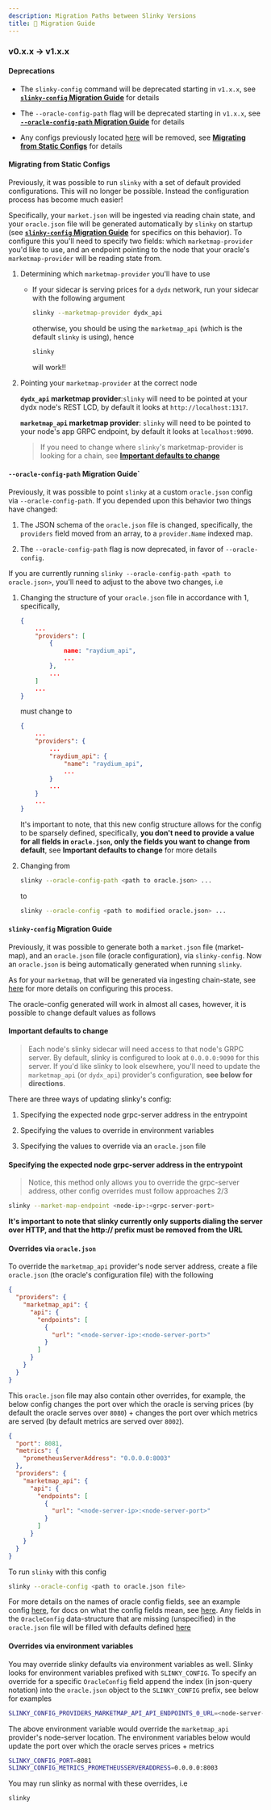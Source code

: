 ```yaml
---
description: Migration Paths between Slinky Versions
title: 🚀 Migration Guide
---
```


### v0.x.x -> v1.x.x

#### Deprecations

- The `slinky-config` command will be deprecated starting in `v1.x.x`, see [**`slinky-config` Migration Guide**](#slinky-config-migration-guide) for details

- The `--oracle-config-path` flag will be deprecated starting in `v1.x.x`, see [**`--oracle-config-path` Migration Guide**](#oracle-config-path-migration-guide) for details

- Any configs previously located [here](https://github.com/skip-mev/slinky/blob/v0.4.6/config) will be removed, see [**Migrating from Static Configs**](#migrating-from-static-configs) for details

#### Migrating from Static Configs

Previously, it was possible to run `slinky` with a set of default provided configurations. This will no longer be possible. Instead the configuration process has become much easier!

Specifically, your `market.json` will be ingested via reading chain state, and your `oracle.json` file will be generated automatically by `slinky` on startup (see [**`slinky-config` Migration Guide**](#slinky-config-migration-guide) for specifics on this behavior). To configure this you'll need to specify two fields: which `marketmap-provider` you'd like to use, and an endpoint pointing to the node that your oracle's `marketmap-provider` will be reading state from.

1. Determining which `marketmap-provider` you'll have to use

   - If your sidecar is serving prices for a `dydx` network, run your sidecar with the following argument

     ```bash
     slinky --marketmap-provider dydx_api
     ```

     otherwise, you should be using the `marketmap_api` (which is the default `slinky` is using), hence

     ```bash
     slinky
     ```

     will work!!

2. Pointing your `marketmap-provider` at the correct node

   **`dydx_api` marketmap provider**:`slinky` will need to be pointed at your dydx node's REST LCD, by default it looks at `http://localhost:1317`.

   **`marketmap_api` marketmap provider**: `slinky` will need to be pointed to your node's app GRPC endpoint, by default it looks at `localhost:9090`.

   > If you need to change where `slinky`'s marketmap-provider is looking for a chain, see [**Important defaults to change**](#important-defaults-to-change)

#### `--oracle-config-path` Migration Guide`

Previously, it was possible to point `slinky` at a custom `oracle.json` config via `--oracle-config-path`. If you depended upon this behavior two things have changed:

1. The JSON schema of the `oracle.json` file is changed, specifically, the `providers` field moved from an array, to a `provider.Name` indexed map.

2. The `--oracle-config-path` flag is now deprecated, in favor of `--oracle-config`.

If you are currently running `slinky --oracle-config-path <path to oracle.json>`, you'll need to adjust to the above two changes, i.e

1. Changing the structure of your `oracle.json` file in accordance with 1, specifically,

   ```json
   {
       ...
       "providers": [
           {
               name: "raydium_api",
               ...
           },
           ...
       ]
       ...
   }
   ```

   must change to

   ```json
   {
       ...
       "providers": {
           ...
           "raydium_api": {
               "name": "raydium_api",
               ...
           }
           ...
       }
       ...
   }
   ```

   It's important to note, that this new config structure allows for the config to be sparsely defined, specifically, **you don't need to provide a value for all fields in `oracle.json`, only the fields you want to change from default**, see **Important defaults to change** for more details

2. Changing from
   ```bash
   slinky --oracle-config-path <path to oracle.json> ...
   ```
   to
   ```bash
   slinky --oracle-config <path to modified oracle.json> ...
   ```

#### `slinky-config` Migration Guide

Previously, it was possible to generate both a `market.json` file (market-map), and an `oracle.json` file (oracle configuration), via `slinky-config`. Now an `oracle.json` is being automatically generated when running `slinky`.

As for your `marketmap`, that will be generated via ingesting chain-state, see [here](#migrating-from-static-configs) for more details on configuring this process.

The oracle-config generated will work in almost all cases, however, it is possible to change default values as follows

#### Important defaults to change

> Each node's slinky sidecar will need access to that node's GRPC server. By default, slinky is configured to look at `0.0.0.0:9090` for this server. If you'd like slinky to look elsewhere, you'll need to update the `marketmap_api` (or `dydx_api`) provider's configuration, **see below for directions**.

There are three ways of updating slinky's config:

1.  Specifying the expected node grpc-server address in the entrypoint

2.  Specifying the values to override in environment variables

3.  Specifying the values to override via an `oracle.json` file

#### Specifying the expected node grpc-server address in the entrypoint

> Notice, this method only allows you to override the grpc-server address, other config overrides must follow approaches 2/3

```bash
slinky --market-map-endpoint <node-ip>:<grpc-server-port>
```

**It's important to note that slinky currently only supports dialing the server over HTTP, and that the http:// prefix must be removed from the URL**

#### Overrides via `oracle.json`

To override the `marketmap_api` provider's node server address, create a file `oracle.json` (the oracle's configuration file) with the following

```json
{
  "providers": {
    "marketmap_api": {
      "api": {
        "endpoints": [
          {
            "url": "<node-server-ip>:<node-server-port>"
          }
        ]
      }
    }
  }
}
```

This `oracle.json` file may also contain other overrides, for example, the below config changes the port over which the oracle is serving prices (by default the oracle serves over `8080`) + changes the port over which metrics are served (by default metrics are served over `8002`).

```json
{
  "port": 8081,
  "metrics": {
    "prometheusServerAddress": "0.0.0.0:8003"
  },
  "providers": {
    "marketmap_api": {
      "api": {
        "endpoints": [
          {
            "url": "<node-server-ip>:<node-server-port>"
          }
        ]
      }
    }
  }
}
```

To run `slinky` with this config

```bash
slinky --oracle-config <path to oracle.json file>
```

For more details on the names of oracle config fields, see an example config [here](https://github.com/skip-mev/slinky/blob/main/config/core/oracle.json), for docs on what the config fields mean, see [here](https://github.com/skip-mev/slinky/tree/main/oracle/config). Any fields in the `OracleConfig` data-structure that are missing (unspecified) in the `oracle.json` file will be filled with defaults defined [here](/docs/slinky/validator/2-validator-slinky-config.md)

#### Overrides via environment variables

You may override slinky defaults via environment variables as well. Slinky looks for environment variables prefixed with `SLINKY_CONFIG`. To specify an override for a specific `OracleConfig` field append the index (in json-query notation) into the `oracle.json` object to the `SLINKY_CONFIG` prefix, see below for examples

```bash
SLINKY_CONFIG_PROVIDERS_MARKETMAP_API_API_ENDPOINTS_0_URL=<node-server-ip>:<node-server-port>
```

The above environment variable would override the `marketmap_api` provider's node-server location. The environment variables below would update the port over which the oracle serves prices + metrics

```bash
SLINKY_CONFIG_PORT=8081
SLINKY_CONFIG_METRICS_PROMETHEUSSERVERADDRESS=0.0.0.0:8003
```

You may run slinky as normal with these overrides, i.e

```bash
slinky
```
